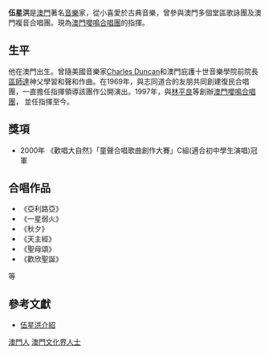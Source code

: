 '''伍星洪'''是[[澳門|澳門]]著名[[音樂|音樂]]家，從小喜愛於古典音樂，曾參與澳門多個堂區歌詠團及澳門複音合唱團。現為[[澳門嚶鳴合唱團|澳門嚶鳴合唱團]]的指揮。
==生平==
他在澳門出生。曾隨美國音樂家[[Charles_Duncan|Charles Duncan]]和澳門庇護十世音樂學院前院長[[區師達|區師達]]神父學習和聲和作曲。在1969年，與志同道合的友朋共同創建復民合唱團，一直擔任指揮領導該團作公開演出。1997年，與[[林平良|林平良]]等創辦[[澳門嚶鳴合唱團|澳門嚶鳴合唱團]]， 並任指揮至今。
==獎項==
*2000年 《歡唱大自然》「童聲合唱歌曲創作大賽」C組(適合初中學生演唱)冠軍
==合唱作品==
*《亞利路亞》
*《一星弱火》
*《秋夕》
*《天主經》
*《聖母頌》
*《歡欣聖誕》
等
==參考文獻==
<div class="references-small">
<references />
* [http://www.macauperosi.org.mo/member_player2.htm 伍星洪介紹] {{Wayback|url=http://www.macauperosi.org.mo/member_player2.htm |date=20160304101429 }}
</div>

[[Category:澳門人|澳門人]]
[[Category:澳門文化界人士|]]